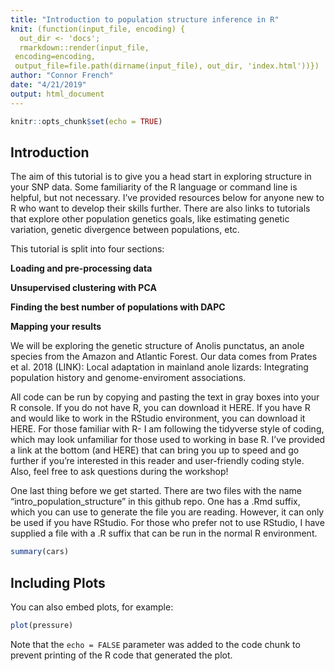 ```yaml
---
title: "Introduction to population structure inference in R"
knit: (function(input_file, encoding) {
  out_dir <- 'docs';
  rmarkdown::render(input_file,
 encoding=encoding,
 output_file=file.path(dirname(input_file), out_dir, 'index.html'))})
author: "Connor French"
date: "4/21/2019"
output: html_document
---
```


```r
knitr::opts_chunk$set(echo = TRUE)
```

## Introduction
The aim of this tutorial is to give you a head start in exploring structure in your SNP data. Some familiarity of the R language or command line is helpful, but not necessary. I've provided resources below for anyone new to R who want to develop their skills further. There are also links to tutorials that explore other population genetics goals, like estimating genetic variation, genetic divergence between populations, etc.

This tutorial is split into four sections:

**Loading and pre-processing data**

**Unsupervised clustering with PCA**

**Finding the best number of populations with DAPC**

**Mapping your results**

We will be exploring the genetic structure of Anolis punctatus, an anole species from the Amazon and Atlantic Forest. Our data comes from Prates et al. 2018 (LINK): Local adaptation in mainland anole lizards: Integrating population history and genome-enviroment associations.

All code can be run by copying and pasting the text in gray boxes into your R console. If you do not have R, you can download it HERE. If you have R and would like to work in the RStudio environment, you can download it HERE. For those familiar with R- I am following the tidyverse style of coding, which may look unfamiliar for those used to working in base R. I've provided a link at the bottom (and HERE) that can bring you up to speed and go further if you're interested in this reader and user-friendly coding style. Also, feel free to ask questions during the workshop! 

One last thing before we get started. There are two files with the name "intro_population_structure" in this github repo. One has a .Rmd suffix, which you can use to generate the file you are reading. However, it can only be used if you have RStudio. For those who prefer not to use RStudio, I have supplied a file with a .R suffix that can be run in the normal R environment.

```r
summary(cars)
```

## Including Plots

You can also embed plots, for example:

```r
plot(pressure)
```

Note that the `echo = FALSE` parameter was added to the code chunk to prevent printing of the R code that generated the plot.
